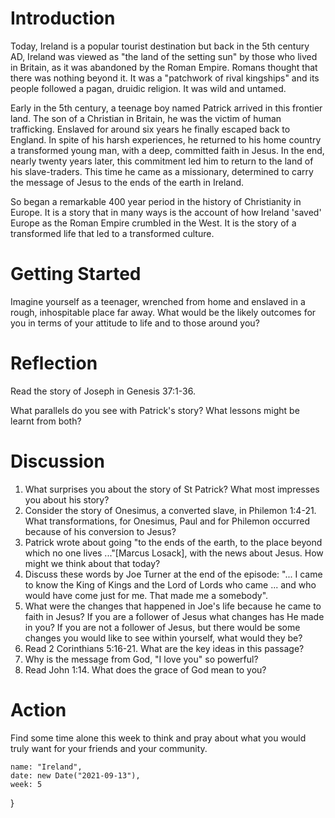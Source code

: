 # Introduction

Today, Ireland is a popular tourist destination but back in the 5th century AD, Ireland was viewed as "the land of the setting sun" by those who lived in Britain, as it was abandoned by the Roman Empire. Romans thought that there was nothing beyond it. It was a "patchwork of rival kingships" and its people followed a pagan, druidic religion. It was wild and untamed.

Early in the 5th century, a teenage boy named Patrick arrived in this frontier land. The son of a Christian in Britain, he was the victim of human trafficking. Enslaved for around six years he finally escaped back to England. In spite of his harsh experiences, he returned to his home country a transformed young man, with a deep, committed faith in Jesus. In the end, nearly twenty years later, this commitment led him to return to the land of his slave-traders. This time he came as a missionary, determined to carry the message of Jesus to the ends of the earth in Ireland.

So began a remarkable 400 year period in the history of Christianity in Europe. It is a story that in many ways is the account of how Ireland 'saved' Europe as the Roman Empire crumbled in the West. It is the story of a transformed life that led to a transformed culture.

# Getting Started

Imagine yourself as a teenager, wrenched from home and enslaved in a rough, inhospitable place far away. What would be the likely outcomes for you in terms of your attitude to life and to those around you?

# Reflection

Read the story of Joseph in Genesis 37:1-36.

What parallels do you see with Patrick's story? What lessons might be learnt from both?

# Discussion

1. What surprises you about the story of St Patrick? What most impresses you about his story?
2. Consider the story of Onesimus, a converted slave, in Philemon 1:4-21. What transformations, for Onesimus, Paul and for Philemon occurred because of his conversion to Jesus?
3. Patrick wrote about going "to the ends of the earth, to the place beyond which no one lives ..."\[Marcus Losack\], with the news about Jesus. How might we think about that today?
4. Discuss these words by Joe Turner at the end of the episode: "... I came to know the King of Kings and the Lord of Lords who came ... and who would have come just for me. That made me a somebody".
5. What were the changes that happened in Joe's life because he came to faith in Jesus? If you are a follower of Jesus what changes has He made in you? If you are not a follower of Jesus, but there would be some changes you would like to see within yourself, what would they be?
6. Read 2 Corinthians 5:16-21. What are the key ideas in this passage?
7. Why is the message from God, "I love you" so powerful?
8. Read John 1:14. What does the grace of God mean to you?

# Action
Find some time alone this week to think and pray about what you would truly want for your friends and your community.

    name: "Ireland",
    date: new Date("2021-09-13"),
    week: 5
}
